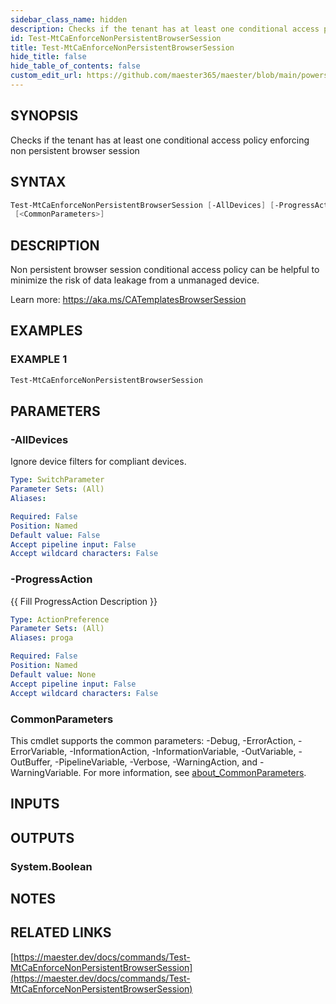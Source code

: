```yaml
---
sidebar_class_name: hidden
description: Checks if the tenant has at least one conditional access policy enforcing non persistent browser session
id: Test-MtCaEnforceNonPersistentBrowserSession
title: Test-MtCaEnforceNonPersistentBrowserSession
hide_title: false
hide_table_of_contents: false
custom_edit_url: https://github.com/maester365/maester/blob/main/powershell/public/Test-MtCaEnforceNonPersistentBrowserSession.ps1
---
```


## SYNOPSIS

Checks if the tenant has at least one conditional access policy enforcing non persistent browser session

## SYNTAX

```powershell
Test-MtCaEnforceNonPersistentBrowserSession [-AllDevices] [-ProgressAction <ActionPreference>]
 [<CommonParameters>]
```

## DESCRIPTION

Non persistent browser session conditional access policy can be helpful to minimize the risk of data leakage from a unmanaged device.

Learn more:
https://aka.ms/CATemplatesBrowserSession

## EXAMPLES

### EXAMPLE 1

```powershell
Test-MtCaEnforceNonPersistentBrowserSession
```

## PARAMETERS

### -AllDevices

Ignore device filters for compliant devices.

```yaml
Type: SwitchParameter
Parameter Sets: (All)
Aliases:

Required: False
Position: Named
Default value: False
Accept pipeline input: False
Accept wildcard characters: False
```

### -ProgressAction

\{\{ Fill ProgressAction Description \}\}

```yaml
Type: ActionPreference
Parameter Sets: (All)
Aliases: proga

Required: False
Position: Named
Default value: None
Accept pipeline input: False
Accept wildcard characters: False
```

### CommonParameters

This cmdlet supports the common parameters: -Debug, -ErrorAction, -ErrorVariable, -InformationAction, -InformationVariable, -OutVariable, -OutBuffer, -PipelineVariable, -Verbose, -WarningAction, and -WarningVariable. For more information, see [about_CommonParameters](http://go.microsoft.com/fwlink/?LinkID=113216).

## INPUTS

## OUTPUTS

### System.Boolean

## NOTES

## RELATED LINKS

[https://maester.dev/docs/commands/Test-MtCaEnforceNonPersistentBrowserSession](https://maester.dev/docs/commands/Test-MtCaEnforceNonPersistentBrowserSession)

